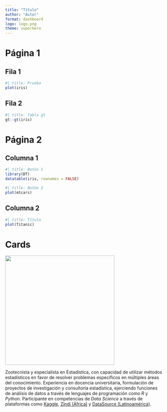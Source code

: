 ```yaml
---
title: "Título"
author: "Autor"
format: dashboard
logo: logo.png
theme: superhero
---
```


# Página 1 {orientation="rows"}

## Fila 1 {height=70%}

```r
#| title: Prueba
plot(iris)
```

## Fila 2 {height=30%}

```r
#| title: Tabla gt
gt::gt(iris)
```


# Página 2 {orientation="columns"}

## Columna 1 {.tabset}

```r
#| title: Botón 1
library(DT)
datatable(iris, rownames = FALSE)
```

```r
#| title: Botón 2
plot(mtcars)
```

## Columna 2

```r
#| title: Título
plot(Titanic)
```

# Cards

::: {.card title="Mi avatar"}
![](logo.png){width=350}

Zootecnista y especialista en Estadística, con capacidad de utilizar métodos estadísticos en favor de resolver problemas específicos en múltiples áreas del conocimiento.
Experiencia en docencia universitaria, formulación de proyectos de investigación y consultoría estadística, ejerciendo funciones de análisis de datos a través de lenguajes de programación como *R* y *Python*. Participante en competencias de *Data Science* a través de plataformas como [Kaggle](https://www.kaggle.com/), [Zindi (África)](https://zindi.africa/) y [DataSource (Latinoamérica)](https://www.datasource.ai/). 

:::
